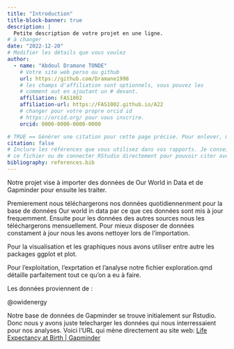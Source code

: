 ```yaml
---
title: "Introduction"
title-block-banner: true
description: | 
  Petite description de votre projet en une ligne.
# à changer
date: "2022-12-20"
# Modifier les détails que vous voulez
author:
  - name: "Abdoul Dramane TONDE"
    # Votre site web perso ou github
    url: https://github.com/Dramane1998
    # les champs d'affiliation sont optionnels, vous pouvez les
    # comment out en ajoutant un # devant.
    affiliation: FAS1002
    affiliation-url: https://FAS1002.github.io/A22
    # changer pour votre propre orcid id
    # https://orcid.org/ pour vous inscrire.
    orcid: 0000-0000-0000-0000

# TRUE == Générer une citation pour cette page précise. Pour enlever, mettre false.
citation: false
# Inclure les références que vous utilisez dans vos rapports. Je conseille Zotero pour construire
# ce fichier ou de connecter RStudio directement pour pouvoir citer avec @nom-de-reference.
bibliography: references.bib
---
```


Notre projet vise à importer des données de Our World in Data et de Gapminder pour ensuite les traiter.

Premierement nous téléchargerons nos données quotidiennenment pour la base de données Our world in data par ce que ces données sont mis à jour frequemment. Ensuite pour les données des autres sources nous les téléchargerons mensuellement. Pour mieux disposer de données constament à jour nous les avons nettoyer lors de l'importation.

Pour la visualisation et les graphiques nous avons utiliser entre autre les packages ggplot et plot.

Pour l'exploitation, l'exprtation et l'analyse notre fichier exploration.qmd détaille parfaitement tout ce qu'on a eu à faire.

Les données proviennent de :

@owidenergy

Notre base de données de Gapminder se trouve initialement sur Rstudio. Donc nous y avons juste telecharger les données qui nous interressaient pour nos analyses. Voici l'URL qui mène directement au site web:
[Life Expectancy at Birth \| Gapminder](https://www.gapminder.org/data/documentation/gd004/)

